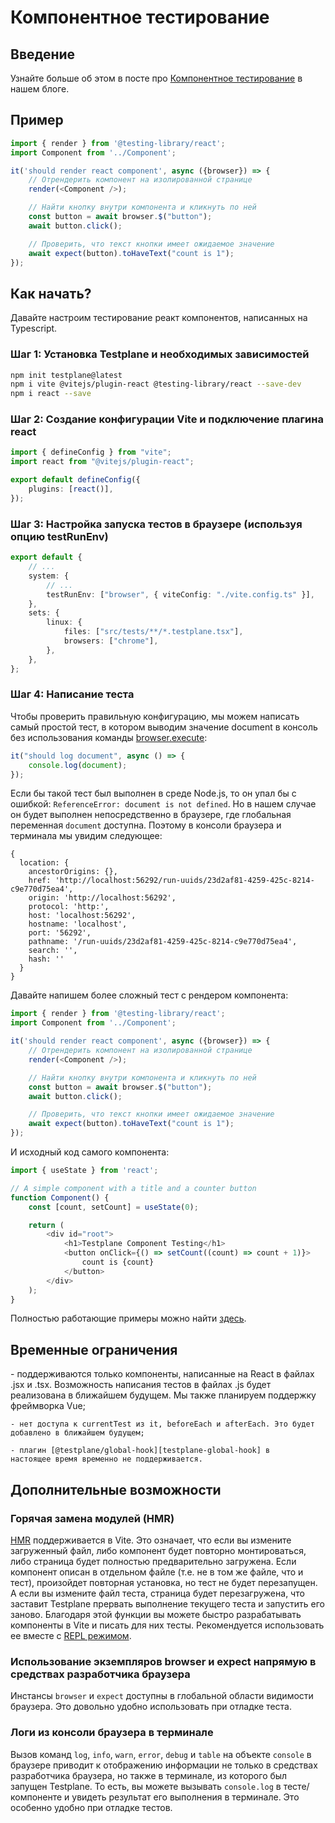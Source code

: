
# Компонентное тестирование

## Введение

Узнайте больше об этом в посте про <a href="/blog/component-testing-intro">Компонентное тестирование</a> в нашем блоге.

## Пример

```typescript
import { render } from '@testing-library/react';
import Component from '../Component';

it('should render react component', async ({browser}) => {
    // Отрендерить компонент на изолированной странице
    render(<Component />);

    // Найти кнопку внутри компонента и кликнуть по ней
    const button = await browser.$("button");
    await button.click();

    // Проверить, что текст кнопки имеет ожидаемое значение
    await expect(button).toHaveText("count is 1");
});
```

## Как начать?

Давайте настроим тестирование реакт компонентов, написанных на Typescript.

### Шаг 1: Установка Testplane и необходимых зависимостей

```bash
npm init testplane@latest
npm i vite @vitejs/plugin-react @testing-library/react --save-dev
npm i react --save
```

### Шаг 2: Создание конфигурации Vite и подключение плагина react

```typescript title="vite.config.ts"
import { defineConfig } from "vite";
import react from "@vitejs/plugin-react";

export default defineConfig({
    plugins: [react()],
});
```

### Шаг 3: Настройка запуска тестов в браузере (используя опцию testRunEnv)

```typescript title=".testplane.conf.ts"
export default {
    // ...
    system: {
        // ...
        testRunEnv: ["browser", { viteConfig: "./vite.config.ts" }],
    },
    sets: {
        linux: {
            files: ["src/tests/**/*.testplane.tsx"],
            browsers: ["chrome"],
        },
    },
};
```

### Шаг 4: Написание теста

Чтобы проверить правильную конфигурацию, мы можем написать самый простой тест, в котором выводим значение document в консоль без использования команды [browser.execute][browser-execute]:

```typescript title="src/tests/test.testplane.tsx"
it("should log document", async () => {
    console.log(document);
});
```

Если бы такой тест был выполнен в среде Node.js, то он упал бы с ошибкой: `ReferenceError: document is not defined`. Но в нашем случае он будет выполнен непосредственно в браузере, где глобальная переменная `document` доступна. Поэтому в консоли браузера и терминала мы увидим следующее:

```
{
  location: {
    ancestorOrigins: {},
    href: 'http://localhost:56292/run-uuids/23d2af81-4259-425c-8214-c9e770d75ea4',
    origin: 'http://localhost:56292',
    protocol: 'http:',
    host: 'localhost:56292',
    hostname: 'localhost',
    port: '56292',
    pathname: '/run-uuids/23d2af81-4259-425c-8214-c9e770d75ea4',
    search: '',
    hash: ''
  }
}
```

Давайте напишем более сложный тест с рендером компонента:

```typescript title="src/tests/test.testplane.tsx"
import { render } from '@testing-library/react';
import Component from '../Component';

it('should render react component', async ({browser}) => {
    // Отрендерить компонент на изолированной странице
    render(<Component />);

    // Найти кнопку внутри компонента и кликнуть по ней
    const button = await browser.$("button");
    await button.click();

    // Проверить, что текст кнопки имеет ожидаемое значение
    await expect(button).toHaveText("count is 1");
});
```

И исходный код самого компонента:

```typescript title="src/Component.tsx"
import { useState } from 'react';

// A simple component with a title and a counter button
function Component() {
    const [count, setCount] = useState(0);

    return (
        <div id="root">
            <h1>Testplane Component Testing</h1>
            <button onClick={() => setCount((count) => count + 1)}>
                count is {count}
            </button>
        </div>
    );
}
```

Полностью работающие примеры можно найти [здесь][testplane-examples-component-testing].

## Временные ограничения

<Admonition type="warning">
    - поддерживаются только компоненты, написанные на React в файлах .jsx и .tsx. Возможность
    написания тестов в файлах .js будет реализована в ближайшем будущем. Мы также планируем
    поддержку фреймворка Vue;

    - нет доступа к currentTest из it, beforeEach и afterEach. Это будет
    добавлено в ближайшем будущем;

    - плагин [@testplane/global-hook][testplane-global-hook] в
    настоящее время временно не поддерживается.

</Admonition>

## Дополнительные возможности

### Горячая замена модулей (HMR)

[HMR][vite-hmr] поддерживается в Vite. Это означает, что если вы измените загруженный файл, либо компонент будет повторно монтироваться, либо страница будет полностью предварительно загружена. Если компонент описан в отдельном файле (т.е. не в том же файле, что и тест), произойдет повторная установка, но тест не будет перезапущен. А если вы измените файл теста, страница будет перезагружена, что заставит Testplane прервать выполнение текущего теста и запустить его заново. Благодаря этой функции вы можете быстро разрабатывать компоненты в Vite и писать для них тесты. Рекомендуется использовать ее вместе с [REPL режимом][repl-mode].

### Использование экземпляров browser и expect напрямую в средствах разработчика браузера

Инстансы `browser` и `expect` доступны в глобальной области видимости браузера. Это довольно удобно использовать при отладке теста.

### Логи из консоли браузера в терминале

Вызов команд `log`, `info`, `warn`, `error`, `debug` и `table` на объекте `console` в браузере приводит к отображению информации не только в средствах разработчика браузера, но также в терминале, из которого был запущен Testplane. То есть, вы можете вызывать `console.log` в тесте/компоненте и увидеть результат его выполнения в терминале. Это особенно удобно при отладке тестов.

[test-run-env-option]: ../config/system.mdx#testrunenv
[browser-execute]: ../commands/browser/execute.mdx
[testplane-examples-component-testing]: https://github.com/gemini-testing/testplane/tree/master/examples/component-testing
[testplane-global-hook]: https://github.com/gemini-testing/testplane-global-hook
[vite-hmr]: https://vitejs.dev/guide/api-hmr.html
[repl-mode]: ../command-line/index.mdx#repl
